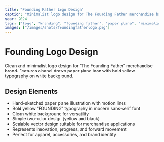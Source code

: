 ```yaml
---
title: "Founding Father Logo Design"
caption: "Minimalist logo design for The Founding Father merchandise brand"
year: 2024
tags: ["logo", "branding", "founding father", "paper plane", "minimalist"]
images: ["/images/shots/foundingfatherlogo.png"]
---
```


# Founding Logo Design

Clean and minimalist logo design for "The Founding Father" merchandise brand. Features a hand-drawn paper plane icon with bold yellow typography on white background.

## Design Elements
- Hand-sketched paper plane illustration with motion lines
- Bold yellow "FOUNDING" typography in modern sans-serif font
- Clean white background for versatility
- Simple two-color design (yellow and black)
- Scalable vector design suitable for merchandise applications
- Represents innovation, progress, and forward movement
- Perfect for apparel, accessories, and brand identity